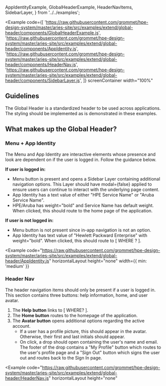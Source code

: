   AppIdentityExample,
  GlobalHeaderExample,
  HeaderNavItems,
  SidebarLayer,
} from '../../examples';

<Example
  code={[
    'https://raw.githubusercontent.com/grommet/hpe-design-system/master/aries-site/src/examples/extend/global-header/components/GlobalHeaderExample.js',
    'https://raw.githubusercontent.com/grommet/hpe-design-system/master/aries-site/src/examples/extend/global-header/components/AppIdentity.js',
    'https://raw.githubusercontent.com/grommet/hpe-design-system/master/aries-site/src/examples/extend/global-header/components/HeaderNav.js',
    'https://raw.githubusercontent.com/grommet/hpe-design-system/master/aries-site/src/examples/extend/global-header/components/SidebarLayer.js',
  ]}
  screenContainer
  width="100%"
>
  <GlobalHeaderExample />
</Example>

## Guidelines

The Global Header is a standardized header to be used across applications. The styling should be implemented as is demonstrated in these examples.

## What makes up the Global Header?

### Menu + App Identity

The Menu and App Identity are interactive elements whose presence and look are dependent on if the user is logged in. Follow the guidance below.

**If user is logged in:**

- Menu button is present and opens a Sidebar Layer containing additional navigation options. This Layer should have modal={false} applied to ensure users can continue to interact with the underlying page content.
- App Identity has a text value of either "HPE Service Name" or "Aruba Service Name".
- HPE/Aruba has weight="bold" and Service Name has default weight. When clicked, this should route to the home page of the application.

**If user is not logged in:**

- Menu button is not present since in-app navigation is not an option.
- App Identity has text value of "Hewlett Packward Enterprise" with weight="bold". When clicked, this should route to [ WHERE ? ].

<Example
  code="https://raw.githubusercontent.com/grommet/hpe-design-system/master/aries-site/src/examples/extend/global-header/AppIdentity.js"
  horizontalLayout
  height="none"
  width={{ min: 'medium' }}
>
  <AppIdentityExample />
</Example>

### Header Nav

The header navigation items should only be present if a user is logged in. This section contains three buttons: help information, home, and user avatar.

1. The **Help button** links to [ WHERE? ].
1. The **Home button** routes to the homepage of the application.
1. The **Avatar button** opens additional options regarding the active account.
   - If a user has a profile picture, this should appear in the avatar. Otherwise, their first and last initials should appear.
   - On click, a drop should open containing the user's name and email. The footer of the drop contains a "My Profile" button which routes to the user's profile page and a "Sign Out" button which signs the user out and routes back to the Sign In page.

<Example
  code="https://raw.githubusercontent.com/grommet/hpe-design-system/master/aries-site/src/examples/extend/global-header/HeaderNav.js"
  horizontalLayout
  height="none"
>
  <HeaderNavItems />
</Example>

